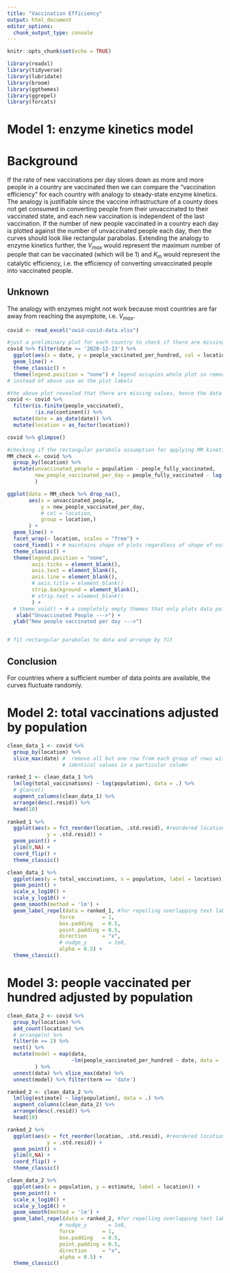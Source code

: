 ```yaml
---
title: "Vaccination Efficiency"
output: html_document
editor_options: 
  chunk_output_type: console
---
```


```r
knitr::opts_chunk$set(echo = TRUE)
```

```r
library(readxl)
library(tidyverse)
library(lubridate)
library(broom)
library(ggthemes)
library(ggrepel)
library(forcats)
```

# Model 1: enzyme kinetics model

# Background

If the rate of new vaccinations per day slows down as more and more people in a country are vaccinated then we can compare the "vaccination efficiency" for each country with analogy to steady-state enzyme kinetics.
The analogy is justifiable since the vaccine infrastructure of a county does not get consumed in converting people from their unvaccinated to their vaccinated state, and each new vaccination is independent of the last vaccination.
If the number of new people vaccinated in a country each day is plotted against the number of unvaccinated people each day, then the curves should look like rectangular parabolas.
Extending the analogy to enzyme kinetics further, the $V_{max}$ would represent the maximum number of people that can be vaccinated (which will be 1) and $K_m$ would represent the catalytic efficiency, i.e. the efficiency of converting unvaccinated people into vaccinated people.

## Unknown

The analogy with enzymes might not work because most countries are far away from reaching the asymptote, i.e. $V_{max}$.

```r
covid <- read_excel("owid-covid-data.xlsx")

#just a preliminary plot for each country to check if there are missing values
covid %>% filter(date >= '2020-12-13') %>% 
  ggplot(aes(x = date, y = people_vaccinated_per_hundred, col = location, group = location)) +
  geom_line() +
  theme_classic() +
  theme(legend.position = "none") # legend occupies whole plot so removing it
# instead of above use on the plot labels 

#the above plot revealed that there are missing values, hence the data was cleaned
covid <- covid %>% 
  filter(is.finite(people_vaccinated),
         !is.na(continent)) %>% 
  mutate(date = as_date(date)) %>% 
  mutate(location = as_factor(location))

covid %>% glimpse()
```

```r
#checking if the rectangular parabola assumption for applying MM kinetics is met
MM_check <- covid %>% 
  group_by(location) %>% 
  mutate(unvaccinated_people = population - people_fully_vaccinated, 
         new_people_vaccinated_per_day = people_fully_vaccinated - lag(people_vaccinated)
         )

ggplot(data = MM_check %>% drop_na(), 
       aes(x = unvaccinated_people, 
           y = new_people_vaccinated_per_day,
           # col = location, 
           group = location,)
       ) +
  geom_line() +
  facet_wrap(~ location, scales = "free") +
  coord_fixed() + # maintains shape of plots regardless of shape of output device
  theme_classic() +
  theme(legend.position = "none",
        axis.ticks = element_blank(),
        axis.text = element_blank(),
        axis.line = element_blank(),
        # axis.title = element_blank()
        strip.background = element_blank(),
        # strip.text = element_blank()
        ) +
  # theme_void() + # a completely empty themes that only plots data points
   xlab("Unvaccinated People --->") + 
  ylab("New people vaccinated per day --->")


# fit rectangular parabolas to data and arrange by fit
```

## Conclusion

For countries where a sufficient number of data points are available, the curves fluctuate randomly.

# Model 2: total vaccinations adjusted by population

```r
clean_data_1 <- covid %>% 
  group_by(location) %>%
  slice_max(date) #  remove all but one row from each group of rows with 
                  # identical values in a particular column

ranked_1 <- clean_data_1 %>% 
  lm(log(total_vaccinations) ~ log(population), data = .) %>% 
  # glance()
  augment_columns(clean_data_1) %>% 
  arrange(desc(.resid)) %>% 
  head(10)
  
ranked_1 %>% 
  ggplot(aes(x = fct_reorder(location, .std.resid), #reordered location by .std.resid
             y = .std.resid)) +
  geom_point() +
  ylim(0,NA) +
  coord_flip() +
  theme_classic()

clean_data_1 %>% 
  ggplot(aes(y = total_vaccinations, x = population, label = location)) + 
  geom_point() +
  scale_x_log10() +
  scale_y_log10() +
  geom_smooth(method = 'lm') +
  geom_label_repel(data = ranked_1, #for repelling overlapping text labels away from each other
                 force         = 1,
                 box.padding   = 0.5,
                 point.padding = 0.5,
                 direction     = "x",
                 # nudge_y       = 1e8,
                 alpha = 0.5) +
  theme_classic()

```

# Model 3: people vaccinated per hundred adjusted by population

```r
clean_data_2 <- covid %>% 
  group_by(location) %>%
  add_count(location) %>% 
  # arrange(n) %>% 
  filter(n >= 2) %>% 
  nest() %>% 
  mutate(model = map(data, 
                     ~lm(people_vaccinated_per_hundred ~ date, data = .) %>% tidy)
         ) %>% 
  unnest(data) %>% slice_max(date) %>% 
  unnest(model) %>% filter(term == 'date')

ranked_2 <- clean_data_2 %>%
  lm(log(estimate) ~ log(population), data = .) %>% 
  augment_columns(clean_data_2) %>% 
  arrange(desc(.resid)) %>% 
  head(10) 

ranked_2 %>% 
  ggplot(aes(x = fct_reorder(location, .std.resid), #reordered location by .std.resid
             y = .std.resid)) +
  geom_point() +
  ylim(0,NA) +
  coord_flip() +
  theme_classic()

clean_data_2 %>% 
  ggplot(aes(x = population, y = estimate, label = location)) +
  geom_point() +
  scale_x_log10() +
  scale_y_log10() +
  geom_smooth(method = 'lm') + 
  geom_label_repel(data = ranked_2, #for repelling overlapping text labels away from each other
                 # nudge_y       = 1e8,
                 force         = 1,
                 box.padding   = 0.5,
                 point.padding = 0.5,
                 direction     = "x",
                 alpha = 0.5) + 
  theme_classic()
```
